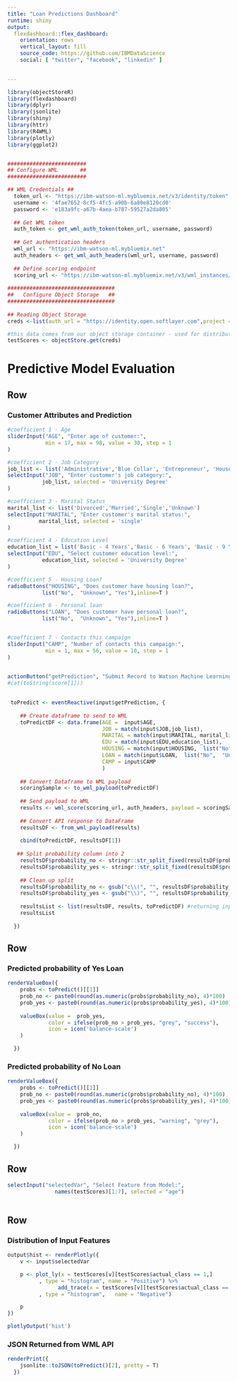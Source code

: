 ```yaml
---
title: "Loan Predictions Dashboard"
runtime: shiny
output: 
  flexdashboard::flex_dashboard:
    orientation: rows
    vertical_layout: fill
    source_code: https://github.com/IBMDataScience
    social: [ "twitter", "facebook", "linkedin" ]

    
---
```


```r

library(objectStoreR) 
library(flexdashboard)
library(dplyr)
library(jsonlite)
library(shiny)
library(httr)
library(R4WML)
library(plotly)
library(ggplot2)


#########################
## Configure WML       ##
#########################

## WML Credentials ##
  token_url <- "https://ibm-watson-ml.mybluemix.net/v3/identity/token"
  username <- '4fae7652-8cf5-4fc5-a90b-6a80e8120cd0'
  password <- 'e183a9fc-a67b-4aea-b787-59527a2da805'
  
  ## Get WML token
  auth_token <- get_wml_auth_token(token_url, username, password)
  
  ## Get authentication headers
  wml_url <- "https://ibm-watson-ml.mybluemix.net"
  auth_headers <- get_wml_auth_headers(wml_url, username, password)
  
  ## Define scoring endpoint
  scoring_url <- "https://ibm-watson-ml.mybluemix.net/v3/wml_instances/8a2b9093-833c-469c-b648-192bedbbbd4a/published_models/a80515c8-1f8a-412f-8a1f-98126f64c15f/deployments/041a650f-a1c3-4f89-a6bc-43ddd57fe138/online "
  
##################################
##   Configure Object Storage   ##
##################################
  
## Reading Object Storage
creds <-list(auth_url = "https://identity.open.softlayer.com",project = "object_storage_92c67982_0c6e_49a7_8bfd_c51c91ebdd53",project_id = "7babac2c6d62406abd107c4512e6ede0",region = "dallas",user_id = "e3a895ede0924c0abda1cdb7304b994c",domain_id = "2c66d8b212cb45ac95ec36fda57b9d26",domain_name = "1026855",username = "member_495df5f127778f229b9ccb86b13b4aa8b817ac81",password = "Vwx8y0n[,5LbsNEv",container = "AnalyticsUniversityBankMarketingModeling",tenantId = "undefined",filename = "Test_Scored.csv")

#this data comes from our object storage container - used for distribution plots
testScores <- objectStore.get(creds)


```

Predictive Model Evaluation
=====================================

Row  {.sidebar data-width=350}
-----------------------------------------------------------------------

### Customer Attributes and Prediction

```r

#coefficient 1 - Age
sliderInput("AGE", "Enter age of customer:",
            min = 17, max = 98, value = 30, step = 1
)

#coefficient 2 - Job Category
job_list <- list('Administrative','Blue Collar', 'Entrepreneur', 'Housemaid', 'Management', 'Retired', 'Self-employed', 'Services','Student','Technician','Unemployed','Unknown')
selectInput("JOB", "Enter customer's job category:",
           job_list, selected = 'University Degree'
)

#coefficient 3 - Marital Status
marital_list <- list('Divorced','Married','Single','Unknown')
selectInput("MARITAL", "Enter customer's marital status:",
          marital_list, selected = 'single'
)

#coefficient 4 - Education Level 
education_list = list('Basic - 4 Years','Basic - 6 Years', 'Basic - 9 Years', 'High School', 'Illiterate', 'Professional Courses', 'University Degree','Unknown')
selectInput("EDU", "Select customer education level:",
           education_list, selected = 'University Degree'
)

#coefficient 5 - Housing Loan? 
radioButtons("HOUSING", "Does customer have housing loan?",
           list("No",  "Unknown", "Yes"),inline=T )

#coefficient 6 - Personal loan
radioButtons("LOAN", "Does customer have personal loan?",
           list("No",  "Unknown", "Yes"),inline=T )


#coefficient 7 - Contacts this campaign
sliderInput("CAMP", "Number of contacts this campaign:",
            min = 1, max = 56, value = 10, step = 1
)

 
actionButton("getPrediction", "Submit Record to Watson Machine Learning", color="green")
#cat(toString(score[1]))
 

 toPredict <- eventReactive(input$getPrediction, {
    
    ## Create dataframe to send to WML
    toPredictDF <- data.frame(AGE =  input$AGE,
                              JOB = match(input$JOB,job_list),
                              MARITAL = match(input$MARITAL, marital_list),
                              EDU = match(input$EDU,education_list),
                              HOUSING = match(input$HOUSING,  list("No",  "Unknown", "Yes")),
                              LOAN = match(input$LOAN,  list("No",  "Unknown", "Yes"))  ,
                              CAMP = input$CAMP
                              )
    
    ## Convert Dataframe to WML payload
    scoringSample <- to_wml_payload(toPredictDF)
    
    ## Send payload to WML
    results <- wml_score(scoring_url, auth_headers, payload = scoringSample)
    
    ## Convert API response to DataFrame
    resultsDF <- from_wml_payload(results)
    
    cbind(toPredictDF, resultsDF[1])
    
   ## Split probability column into 2
    resultsDF$probability_no <- stringr::str_split_fixed(resultsDF$probability, ",", 2)[, 1]
    resultsDF$probability_yes <- stringr::str_split_fixed(resultsDF$probability, ",", 2)[, 2]
    
    ## Clean up split
    resultsDF$probability_no <- gsub("c\\(", "", resultsDF$probability_no)
    resultsDF$probability_yes <- gsub("\\)", "", resultsDF$probability_yes)
    
    resultsList <- list(resultsDF, results, toPredictDF) #returning inputs as well to populate table
    resultsList
  
  })

```

Row {data-height=150}
-----------------------------------------------------------------------

### Predicted probability of Yes Loan

```r


renderValueBox({
    probs <- toPredict()[[1]]
    prob_no <- paste0(round(as.numeric(probs$probability_no), 4)*100)
    prob_yes <- paste0(round(as.numeric(probs$probability_yes), 4)*100)
    
    valueBox(value =  prob_yes,
             color = ifelse(prob_no > prob_yes, "grey", "success"),
             icon = icon('balance-scale')
    )

  }) 

```


### Predicted probability of No Loan

```r

renderValueBox({
    probs <- toPredict()[[1]]
    prob_no <- paste0(round(as.numeric(probs$probability_no), 4)*100)
    prob_yes <- paste0(round(as.numeric(probs$probability_yes), 4)*100)
    
    valueBox(value =  prob_no,
             color = ifelse(prob_no > prob_yes, "warning", "grey"),
             icon = icon('balance-scale')
    )

  }) 
```

Row {data-height=100}
-----------------------------------------------------------------------


```r


selectInput("selectedVar", "Select Feature from Model:",
               names(testScores)[1:7], selected = "age")
 
```



Row {data-height=700}
-----------------------------------------------------------------------

### Distribution of Input Features

```r

output$hist <- renderPlotly({
    v <- input$selectedVar

    p <- plot_ly(x = testScores[v][testScores$actual_class == 1,]
          , type = "histogram", name = "Positive") %>% 
                add_trace(x = testScores[v][testScores$actual_class == 0,]
          , type = "histogram",   name = "Negative") 

    p
})

plotlyOutput('hist')

```

### JSON Returned from WML API

```r

renderPrint({
    jsonlite::toJSON(toPredict()[2], pretty = T)
  })

  
```
